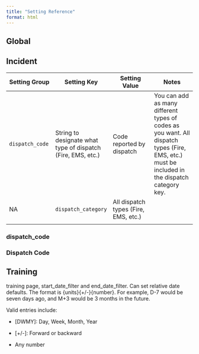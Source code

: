 ```yaml
---
title: "Setting Reference"
format: html
---
```


## Global

## Incident

| Setting Group | Setting Key | Setting Value | Notes |
|----|----|----|----|
| `dispatch_code` | String to designate what type of dispatch (Fire, EMS, etc.) | Code reported by dispatch | You can add as many different types of codes as you want. All dispatch types (Fire, EMS, etc.) must be included in the dispatch category key. |
| NA | `dispatch_category` | All dispatch types (Fire, EMS, etc.) |  |
|  |  |  |  |

### dispatch_code

### Dispatch Code

## Training

training page, start_date_filter and end_date_filter. Can set relative date defaults. The format is {units}{+/-}{number}. For example, D-7 would be seven days ago, and M+3 would be 3 months in the future.

Valid entries include:

-   \[DWMY\]: Day, Week, Month, Year

-   \[+/-\]: Forward or backward

-   Any number
